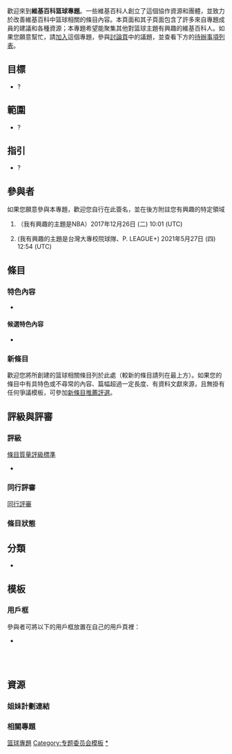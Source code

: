 {{inactive}}<!-- {{专题|WP:捷徑1|WP:捷徑2|portal=主題名稱}}（支援最多5個捷徑和1個主題頁連結）-->
歡迎來到'''維基百科篮球專題'''。一些維基百科人創立了這個協作資源和團體，並致力於改善維基百科中篮球相關的條目內容。本頁面和其子頁面包含了許多來自專題成員的建議和各種資源；本專題希望能聚集其他對篮球主題有興趣的維基百科人。如果您願意幫忙，請[[#參與者|加入]]這個專題，參與[[Wikipedia_talk:篮球專題|討論頁]]中的議題，並查看下方的[[#任務|待辦事項列表]]。

<!-- 可在此插入一張與主題相關的自由版權圖片，建議靠右對齊。 -->

== 目標 ==
* ? <!-- 專題計劃要做哪些事？ -->

== 範圍 ==
* ? <!-- 專題涵蓋的主題有哪些？如果您的專題有著廣大的涵蓋範圍，稍微模糊一點的概述也是可以的。-->

== 指引 ==
* ? <!-- 討論專題覆蓋範圍之條目的寫作格式等。 -->

== 參與者 ==
如果您願意參與本專題，歡迎您自行在此簽名，並在後方附註您有興趣的特定領域
<!-- 
新的簽名請放在列表最後：格式如下：
# {{User|使用者名稱}}（我有興趣的主題是....）~~~~~
請注意最前方的模板為「User|」而非「User:」，最後方的簽名為五個波浪符號而非四個。
-->

# {{User|Oymai}}（我有興趣的主題是NBA）2017年12月26日 (二) 10:01 (UTC)
# {{User|SHbeast12}} (我有興趣的主題是台灣大專校院球隊、P. LEAGUE+) 2021年5月27日 (四) 12:54 (UTC)

== 條目 ==
=== 特色內容 ===
* 
<!-- 
若主題涵蓋範圍內有包含[[WP:FA|特色條目]]、[[WP:FP|特色圖片]]或[[Wikipedia:特色列表|特色列表]]的條目請列在此處。
-->

==== 候選特色內容 ====
* 
<!-- 
若主題涵蓋範圍內有包含正在參與[[WP:FAC|特色條目評選]]、[[WP:FPC|特色圖片評選]]或[[WP:FLC|特色列表評選]]的條目請列在此處。 
-->

=== 新條目 ===
歡迎您將所創建的篮球相關條目列於此處（較新的條目請列在最上方）。如果您的條目中有具特色或不尋常的內容、篇幅超過一定長度、有資料文獻來源，且無掛有任何爭議模板，可參加[[Wikipedia:新条目推荐/候选|新條目推薦評選]]。

== 評級與評審 ==
=== 評級===
; [[Wikipedia:条目质量评级标准|條目質量評級標準]]
*

=== 同行評審 ===
; [[WP:PR|同行評審]]

=== 條目狀態 ===

== 分類 ==
<!-- * 在此列出 {{subpages}} 以及 {{category tree|...}} -->
* {{category tree all|篮球|depth=1}}

== 模板 ==
=== 用戶框 ===
參與者可將以下的用戶框放置在自己的用戶頁裡：
* {{tl|User WikiProject Basketball}}
{{User WikiProject Basketball}}<br /><br />

== 資源 ==
=== 姐妹計劃連結 ===
<!-- {{sisterlinks|...}} -->

=== 相關專題 ===
<!-- 
請在此列出相關的專題、母專題、子專題、協作計劃、主題首頁⋯⋯等。
-->
{{Wikipedia policies and guidelines|state=collapsed}}
{{WikiProject Footer}}
[[Category:篮球專題|]]
[[Category:专题委员会模板|Category:专题委员会模板]]
[[Category:专题|*]]